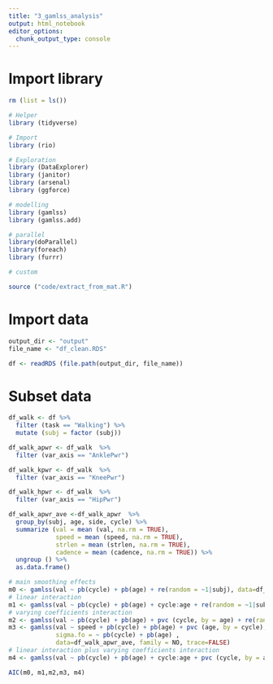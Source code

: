 ```yaml
---
title: "3_gamlss_analysis"
output: html_notebook
editor_options: 
  chunk_output_type: console
---
```

  
# Import library
  
```r

rm (list = ls())

# Helper
library (tidyverse)

# Import
library (rio)

# Exploration 
library (DataExplorer)
library (janitor)
library (arsenal)
library (ggforce)

# modelling
library (gamlss)
library (gamlss.add)

# parallel
library(doParallel)
library(foreach)
library (furrr)

# custom 

source ("code/extract_from_mat.R")

```

# Import data

```r

output_dir <- "output"
file_name <- "df_clean.RDS"

df <- readRDS (file.path(output_dir, file_name))


```

# Subset data

```r

df_walk <- df %>%
  filter (task == "Walking") %>%
  mutate (subj = factor (subj))

df_walk_apwr <- df_walk  %>%
  filter (var_axis == "AnklePwr") 

df_walk_kpwr <- df_walk  %>%
  filter (var_axis == "KneePwr")

df_walk_hpwr <- df_walk  %>%
  filter (var_axis == "HipPwr")

```



```r
df_walk_apwr_ave <-df_walk_apwr  %>%
  group_by(subj, age, side, cycle) %>%
  summarize (val = mean (val, na.rm = TRUE),
             speed = mean (speed, na.rm = TRUE),
             strlen = mean (strlen, na.rm = TRUE),
             cadence = mean (cadence, na.rm = TRUE)) %>%
  ungroup () %>%
  as.data.frame()

# main smoothing effects 
m0 <- gamlss(val ~ pb(cycle) + pb(age) + re(random = ~1|subj), data=df_walk_apwr, family = NO, trace=FALSE)
# linear interaction 
m1 <- gamlss(val ~ pb(cycle) + pb(age) + cycle:age + re(random = ~1|subj), data=df_walk_apwr, family = NO, trace=FALSE)
# varying coefficients interaction 
m2 <- gamlss(val ~ pb(cycle) + pb(age) + pvc (cycle, by = age) + re(random = ~1|subj), data=df_walk_apwr, family = NO, trace=FALSE)
m3 <- gamlss(val ~ speed + pb(cycle) + pb(age) + pvc (age, by = cycle),
             sigma.fo = ~ pb(cycle) + pb(age) ,
             data=df_walk_apwr_ave, family = NO, trace=FALSE)
# linear interaction plus varying coefficients interaction
m4 <- gamlss(val ~ pb(cycle) + pb(age) + cycle:age + pvc (cycle, by = age) + re(random = ~1|subj), data=df_walk_apwr, family = NO, trace=FALSE)

AIC(m0, m1,m2,m3, m4)

```


